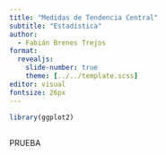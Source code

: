 ```yaml
---
title: "Medidas de Tendencia Central"
subtitle: "Estadística"
author: 
  - Fabián Brenes Trejos
format: 
  revealjs:
    slide-number: true
    theme: [../../template.scss]
editor: visual
fontsize: 26px
---
```


```r
library(ggplot2)
```

##  {.medium-font}

PRUEBA
